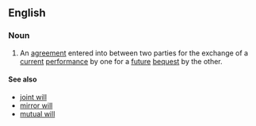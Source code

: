 ==English==
===Noun===
{{wikipedia}}
{{en-noun|head=[[will]] [[contract]]}}
# {{legal}} An [[agreement]] entered into between two parties for the exchange of a [[current]] [[performance]] by one for a [[future]] [[bequest]] by the other.

====See also====
*[[joint will]]
*[[mirror will]]
*[[mutual will]]